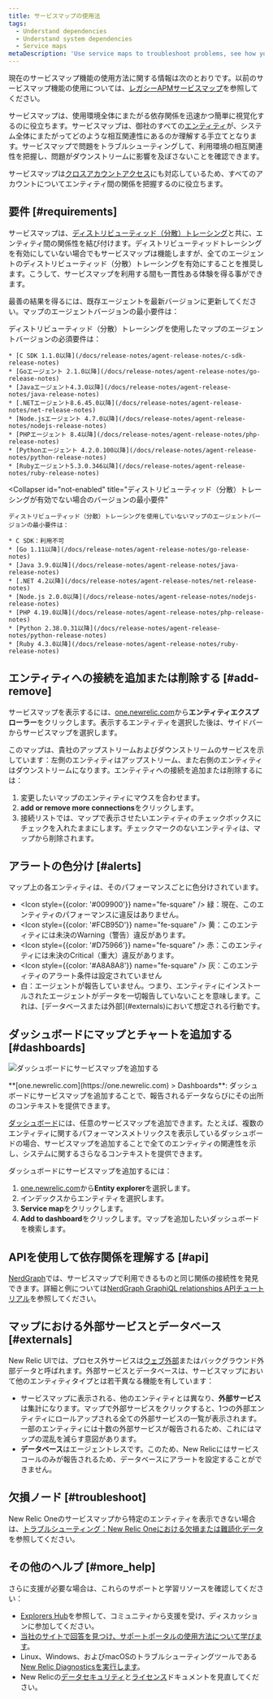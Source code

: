 ```yaml
---
title: サービスマップの使用法
tags:
  - Understand dependencies
  - Understand system dependencies
  - Service maps
metaDescription: 'Use service maps to troubleshoot problems, see how your environment works together, and ensure that issues don’t have downstream repercussions.'
---
```


現在のサービスマップ機能の使用方法に関する情報は次のとおりです。以前のサービスマップ機能の使用については、[レガシーAPMサービスマップ](/docs/understand-dependencies/understand-system-dependencies/service-maps/service-maps-apm)を参照してください。

サービスマップは、使用環境全体にまたがる依存関係を迅速かつ簡単に視覚化するのに役立ちます。サービスマップは、御社のすべての[エンティティ](/docs/what-entity-new-relic)が、システム全体にまたがってどのような相互関連性にあるのか理解する手立てとなります。サービスマップで問題をトラブルシューティングして、利用環境の相互関連性を把握し、問題がダウンストリームに影響を及ぼさないことを確認できます。

サービスマップは[クロスアカウントアクセス](/docs/new-relic-one/use-new-relic-one/core-concepts/cross-account-features-security)にも対応しているため、すべてのアカウントについてエンティティ間の関係を把握するのに役立ちます。

## 要件 [#requirements]

サービスマップは、[ディストリビューティッド（分散）トレーシング](/docs/apm/distributed-tracing/getting-started/introduction-distributed-tracing)と共に、エンティティ間の関係性を結び付けます。ディストリビューティッドトレーシングを有効にしていない場合でもサービスマップは機能しますが、全てのエージェントのディストリビューティッド（分散）トレーシングを有効にすることを推奨します。こうして、サービスマップを利用する間も一貫性ある体験を得る事ができます。

最善の結果を得るには、既存エージェントを最新バージョンに更新してください。マップのエージェントバージョンの最小要件は：

<CollapserGroup>
  <Collapser
    id="dt-enabled"
    title="ディストリビューティッド（分散）トレーシングを有効にした場合のバージョンの最小要件"
  >
    ディストリビューティッド（分散）トレーシングを使用したマップのエージェントバージョンの必須要件は：

    * [C SDK 1.1.0以降](/docs/release-notes/agent-release-notes/c-sdk-release-notes)
    * [Goエージェント 2.1.0以降](/docs/release-notes/agent-release-notes/go-release-notes)
    * [Javaエージェント4.3.0以降](/docs/release-notes/agent-release-notes/java-release-notes)
    * [.NETエージェント8.6.45.0以降](/docs/release-notes/agent-release-notes/net-release-notes)
    * [Node.jsエージェント 4.7.0以降](/docs/release-notes/agent-release-notes/nodejs-release-notes)
    * [PHPエージェント 8.4以降](/docs/release-notes/agent-release-notes/php-release-notes)
    * [Pythonエージェント 4.2.0.100以降](/docs/release-notes/agent-release-notes/python-release-notes)
    * [Rubyエージェント5.3.0.346以降](/docs/release-notes/agent-release-notes/ruby-release-notes)
  </Collapser>

  <Collapser
    id="not-enabled"
    title="ディストリビューティッド（分散）トレーシングが有効でない場合のバージョンの最小要件"
  >
    ディストリビューティッド（分散）トレーシングを使用していないマップのエージェントバージョンの最小要件は：

    * C SDK：利用不可
    * [Go 1.11以降](/docs/release-notes/agent-release-notes/go-release-notes)
    * [Java 3.9.0以降](/docs/release-notes/agent-release-notes/java-release-notes)
    * [.NET 4.2以降](/docs/release-notes/agent-release-notes/net-release-notes)
    * [Node.js 2.0.0以降](/docs/release-notes/agent-release-notes/nodejs-release-notes)
    * [PHP 4.19.0以降](/docs/release-notes/agent-release-notes/php-release-notes)
    * [Python 2.38.0.31以降](/docs/release-notes/agent-release-notes/python-release-notes)
    * [Ruby 4.3.0以降](/docs/release-notes/agent-release-notes/ruby-release-notes)
  </Collapser>
</CollapserGroup>

## エンティティへの接続を追加または削除する [#add-remove]

サービスマップを表示するには、[one.newrelic.com](https://one.newrelic.com)から**エンティティエクスプローラー**をクリックします。表示するエンティティを選択した後は、サイドバーからサービスマップを選択します。

このマップは、貴社のアップストリームおよびダウンストリームのサービスを示しています：左側のエンティティはアップストリーム、また右側のエンティティはダウンストリームになります。エンティティへの接続を追加または削除するには：

1. 変更したいマップのエンティティにマウスを合わせます。
2. **add or remove more connections**をクリックします。
3. 接続リストでは、マップで表示させたいエンティティのチェックボックスにチェックを入れたままにします。チェックマークのないエンティティは、マップから削除されます。

## アラートの色分け [#alerts]

マップ上の各エンティティは、そのパフォーマンスごとに色分けされています。

* <Icon
    style={{color: '#009900'}}
    name="fe-square"
  />
  緑：現在、このエンティティのパフォーマンスに違反はありません。
* <Icon
    style={{color: '#FCB95D'}}
    name="fe-square"
  />
  黄：このエンティティには未決のWarning（警告）違反があります。
* <Icon
    style={{color: '#D75966'}}
    name="fe-square"
  />
  赤：このエンティティには未決のCritical（重大）違反があります。
* <Icon
    style={{color: '#A8A8A8'}}
    name="fe-square"
  />
  灰：このエンティティのアラート条件は設定されていません
* <Icon name="fe-square"/>
  白：エージェントが報告していません。つまり、エンティティにインストールされたエージェントがデータを一切報告していないことを意味します。これは、[データベースまたは外部](#externals)において想定される行動です。

## ダッシュボードにマップとチャートを追加する [#dashboards]

![ダッシュボードにサービスマップを追加する](./images/map_in_dashboard.png "map_in_dashboard.png")

<figcaption>
  **[one.newrelic.com](https://one.newrelic.com) > Dashboards**: ダッシュボードにサービスマップを追加することで、報告されるデータならびにその出所のコンテキストを提供できます。
</figcaption>

[ダッシュボード](/docs/dashboards/new-relic-one-dashboards/get-started/introduction-new-relic-one-dashboards)には、任意のサービスマップを追加できます。たとえば、複数のエンティティに関するパフォーマンスメトリックスを表示しているダッシュボードの場合、サービスマップを追加することで全てのエンティティの関連性を示し、システムに関するさらなるコンテキストを提供できます。

ダッシュボードにサービスマップを追加するには：

1. [one.newrelic.com](https://one.newrelic.com)から**Entity explorer**を選択します。
2. インデックスからエンティティを選択します。
3. **Service map**をクリックします。
4. **Add to dashboard**をクリックします。マップを追加したいダッシュボードを検索します。

## APIを使用して依存関係を理解する [#api]

[NerdGraph](/docs/apis/graphql-api/get-started/introduction-new-relic-nerdgraph)では、サービスマップで利用できるものと同じ関係の接続性を発見できます。詳細と例については[NerdGraph GraphiQL relationships APIチュートリアル](/docs/apis/graphql-api/tutorials/graphql-relationships-api-tutorial)を参照してください。

## マップにおける外部サービスとデータベース [#externals]

New Relic UIでは、プロセス外サービスは[ウェブ外部](/docs/using-new-relic/welcome-new-relic/get-started/glossary#web-external)またはバックグラウンド外部データと呼ばれます。外部サービスとデータベースは、サービスマップにおいて他のエンティティタイプとは若干異なる機能を有しています：

* サービスマップに表示される、他のエンティティとは異なり、**外部サービス**は集計になります。マップで外部サービスをクリックすると、1つの外部エンティティにロールアップされる全ての外部サービスの一覧が表示されます。一部のエンティティには十数の外部サービスが報告されるため、これにはマップの混乱を減らす意図があります。
* **データベース**はエージェントレスです。このため、New Relicにはサービスコールのみが報告されるため、データベースにアラートを設定することができません。

## 欠損ノード [#troubleshoot]

New Relic Oneのサービスマップから特定のエンティティを表示できない場合は、[トラブルシューティング：New Relic Oneにおける欠損または難読化データ](https://docs.newrelic.co.jp/docs/troubleshooting-missing-or-obfuscated-data-new-relic-one)を参照してください。

## その他のヘルプ [#more_help]

さらに支援が必要な場合は、これらのサポートと学習リソースを確認してください：

* [Explorers Hub](https://discuss.newrelic.com/)を参照して、コミュニティから支援を受け、ディスカッションに参加してください。
* [当社のサイトで回答を見つけ、サポートポータルの使用方法について学びます](/docs/using-new-relic/welcome-new-relic/get-started/find-help-use-support-portal)。
* Linux、Windows、およびmacOSのトラブルシューティングツールである[New Relic Diagnosticsを実行します](/docs/using-new-relic/cross-product-functions/troubleshooting/new-relic-diagnostics)。
* New Relicの[データセキュリティ](/docs/security)と[ライセンス](/docs/licenses)ドキュメントを見直してください。

